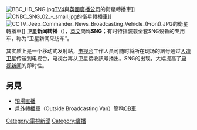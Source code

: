 {{Multiple issues|
{{Expand language|1=ja|time=2022-01-21T15:14:35+00:00}}
{{Unreferenced|time=2022-01-21T15:14:35+00:00}}
}}
[[File:BBC_HD_SNG.jpg|thumb]][[TV4_(瑞典)|TV4]]與[[英國廣播公司|英國廣播公司]]的衛星轉播車]]
[[File:CNBC_SNG_02_-_small.jpg|thumb]]的衛星轉播車]]
[[File:CCTV_Jeep_Commander_News_Broadcasting_Vehicle_(Front).JPG|thumb]]的衛星轉播車]]
'''卫星新闻转播'''（{{lang|en|Satellite News Gathering}}），[[英文|英文]]简称'''SNG'''；有时特指装载全套SNG设备的专用车，称为“卫星新闻采访车”。

其实质上是一个移动式发射站，[[电视台|电视台]]工作人员可随时将所在现场的訊号通过[[人造卫星|人造卫星]]传送到电视台，电视台再从卫星接收訊号播出。SNG的出现，大幅提高了[[电视新闻|电视新闻]]的即时性。

==另見==
*[[現場直播|現場直播]]
*[[戶外轉播車|戶外轉播車]]（Outside Broadcasting Van）簡稱[[OB車|OB車]]

{{commonscat|Outside broadcasting vans|戶外轉播車}}

{{媒體小作品}}

[[Category:電視新聞|Category:電視新聞]]
[[Category:廣播|Category:廣播]]